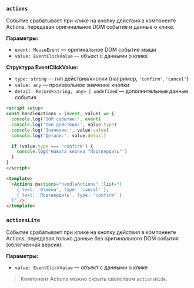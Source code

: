 ### `actions`

Событие срабатывает при клике на кнопку действия в компоненте Actions, передавая оригинальное DOM событие и данные о клике.

**Параметры:**
- `event: MouseEvent` — оригинальное DOM событие мыши
- `value: EventClickValue` — объект с данными о клике

**Структура EventClickValue:**
- `type: string` — тип действия/кнопки (например, `'confirm'`, `'cancel'`)
- `value: any` — произвольное значение кнопки
- `detail: Record<string, any> | undefined` — дополнительные данные события

```html
<script setup>
const handleActions = (event, value) => {
  console.log('DOM событие:', event)
  console.log('Тип действия:', value.type)
  console.log('Значение:', value.value)
  console.log('Детали:', value.detail)

  if (value.type === 'confirm') {
    console.log('Нажата кнопка "Подтвердить"')
  }
}
</script>

<template>
  <Actions @actions="handleActions" :list="[
    { text: 'Отмена', type: 'cancel' },
    { text: 'Подтвердить', type: 'confirm' }
  ]" />
</template>
```

### `actionsLite`

Событие срабатывает при клике на кнопку действия в компоненте Actions, передавая только данные без оригинального DOM события (облегченная версия).

**Параметры:**
- `value: EventClickValue` — объект с данными о клике

> Компонент Actions можно скрыть свойством `actionsHide`.

